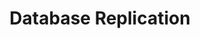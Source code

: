---
id: "sd_medium_mc_010"
questionType: "MULTIPLE_CHOICE"
title: "Database Replication"
description: "What is a common benefit of database replication?"
difficulty: "MEDIUM"
category: "System Design"
options:
  - "Increased write latency"
  - "Improved data availability"
  - "Reduced storage usage"
  - "Simplified schema design"
correctAnswer: 1
---